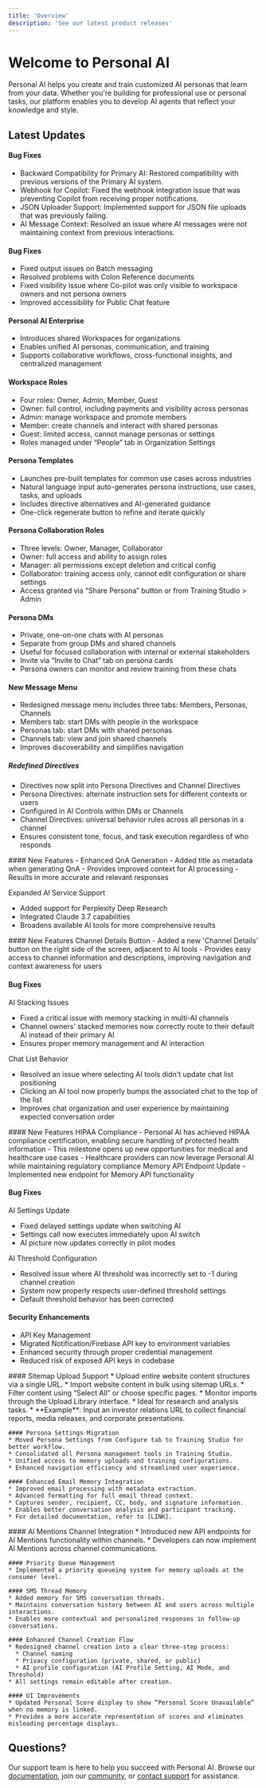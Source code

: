 ```yaml
---
title: 'Overview'
description: 'See our latest product releases'
---
```


# Welcome to Personal AI

Personal AI helps you create and train customized AI personas that learn from your data. Whether you're building for professional use or personal tasks, our platform enables you to develop AI agents that reflect your knowledge and style.

## Latest Updates

<AccordionGroup>

 
<Accordion title="April 16 2025 - Fixed Bugs for Primary AI & File Uploads">

#### Bug Fixes
  - Backward Compatibility for Primary AI: Restored compatibility with previous versions of the Primary AI system.
  - Webhook for Copilot: Fixed the webhook integration issue that was preventing Copilot from receiving proper notifications.
  - JSON Uploader Support: Implemented support for JSON file uploads that was previously failing.
  - AI Message Context: Resolved an issue where AI messages were not maintaining context from previous interactions.

 </Accordion>


  <Accordion title="April 7 2025 - Enterprise Workspace Bugs">

  
 #### Bug Fixes
  - Fixed output issues on Batch messaging
  - Resolved problems with Colon Reference documents
  - Fixed visibility issue where Co-pilot was only visible to workspace owners and not persona owners
  - Improved accessibility for Public Chat feature


  </Accordion>


  <Accordion title="April 1 2025 - Personal AI Enterprise Workspace">

  #### Personal AI Enterprise
  - Introduces shared Workspaces for organizations
  - Enables unified AI personas, communication, and training
  - Supports collaborative workflows, cross-functional insights, and centralized management
  
  #### Workspace Roles
  - Four roles: Owner, Admin, Member, Guest
  - Owner: full control, including payments and visibility across personas
  - Admin: manage workspace and promote members
  - Member: create channels and interact with shared personas
  - Guest: limited access, cannot manage personas or settings
  - Roles managed under “People” tab in Organization Settings
  
  #### Persona Templates
  - Launches pre-built templates for common use cases across industries
  - Natural language input auto-generates persona instructions, use cases, tasks, and uploads
  - Includes directive alternatives and AI-generated guidance
  - One-click regenerate button to refine and iterate quickly
 
  #### Persona Collaboration Roles
  - Three levels: Owner, Manager, Collaborator
  - Owner: full access and ability to assign roles
  - Manager: all permissions except deletion and critical config
  - Collaborator: training access only, cannot edit configuration or share settings
  - Access granted via “Share Persona” button or from Training Studio > Admin
  
  #### Persona DMs
  - Private, one-on-one chats with AI personas
  - Separate from group DMs and shared channels
  - Useful for focused collaboration with internal or external stakeholders
  - Invite via “Invite to Chat” tab on persona cards
  - Persona owners can monitor and review training from these chats
  
  #### New Message Menu
  - Redesigned message menu includes three tabs: Members, Personas, Channels
  - Members tab: start DMs with people in the workspace
  - Personas tab: start DMs with shared personas
  - Channels tab: view and join shared channels
  - Improves discoverability and simplifies navigation

  ##### Redefined Directives
  - Directives now split into Persona Directives and Channel Directives
  - Persona Directives: alternate instruction sets for different contexts or users
  - Configured in AI Controls within DMs or Channels
  - Channel Directives: universal behavior rules across all personas in a channel
  - Ensures consistent tone, focus, and task execution regardless of who responds


  </Accordion>


  <Accordion title="March 5 2025 - Enhanced Q&A Generation & Expanded AI Service Support">
  #### New Features
  - Enhanced QnA Generation
  - Added title as metadata when generating QnA
  - Provides improved context for AI processing
  - Results in more accurate and relevant responses
  
  Expanded AI Service Support
  - Added support for Perplexity Deep Research
  - Integrated Claude 3.7 capabilities
  - Broadens available AI tools for more comprehensive results


  </Accordion>


  <Accordion title="February 12 2025 - Channel Details & AI Stacking Bugs">
  #### New Features
  Channel Details Button
  - Added a new 'Channel Details' button on the right side of the screen, adjacent to AI tools
  - Provides easy access to channel information and descriptions, improving navigation and context awareness for users

  #### Bug Fixes
  AI Stacking Issues
  - Fixed a critical issue with memory stacking in multi-AI channels
  - Channel owners' stacked memories now correctly route to their default AI instead of their primary AI
  - Ensures proper memory management and AI interaction

  Chat List Behavior
  - Resolved an issue where selecting AI tools didn't update chat list positioning
  - Clicking an AI tool now properly bumps the associated chat to the top of the list
  - Improves chat organization and user experience by maintaining expected conversation order


  </Accordion>

  <Accordion title="February 5 2025 - HIPAA Compliance & Security Enhancements">
  #### New Features
  HIPAA Compliance
  - Personal AI has achieved HIPAA compliance certification, enabling secure handling of protected health information
  - This milestone opens up new opportunities for medical and healthcare use cases
  - Healthcare providers can now leverage Personal AI while maintaining regulatory compliance
  Memory API Endpoint Update
  - Implemented new endpoint for Memory API functionality

  #### Bug Fixes
  AI Settings Update
  - Fixed delayed settings update when switching AI
  - Settings call now executes immediately upon AI switch
  - AI picture now updates correctly in pilot modes

  AI Threshold Configuration
  - Resolved issue where AI threshold was incorrectly set to -1 during channel creation
  - System now properly respects user-defined threshold settings
  - Default threshold behavior has been corrected

  #### Security Enhancements
  - API Key Management
  - Migrated Notification/Firebase API key to environment variables
  - Enhanced security through proper credential management
  - Reduced risk of exposed API keys in codebase


  </Accordion>

  <Accordion title="January 15 2025 - Enhanced Training Capabilities">
    #### Sitemap Upload Support
    * Upload entire website content structures via a single URL.
    * Import website content in bulk using sitemap URLs.
    * Filter content using “Select All” or choose specific pages.
    * Monitor imports through the Upload Library interface.
    * Ideal for research and analysis tasks.
    * **Example**: Input an investor relations URL to collect financial reports, media releases, and corporate presentations.

    #### Persona Settings Migration
    * Moved Persona Settings from Configure tab to Training Studio for better workflow.
    * Consolidated all Persona management tools in Training Studio.
    * Unified access to memory uploads and training configurations.
    * Enhanced navigation efficiency and streamlined user experience.

    #### Enhanced Email Memory Integration
    * Improved email processing with metadata extraction.
    * Advanced formatting for full email thread context.
    * Captures sender, recipient, CC, body, and signature information.
    * Enables better conversation analysis and participant tracking.
    * For detailed documentation, refer to [LINK].

  </Accordion>
  
  <Accordion title="January 22 2025 - New API Endpoints">
    #### AI Mentions Channel Integration
    * Introduced new API endpoints for AI Mentions functionality within channels.
    * Developers can now implement AI Mentions across channel communications.

    #### Priority Queue Management
    * Implemented a priority queueing system for memory uploads at the consumer level.

    #### SMS Thread Memory
    * Added memory for SMS conversation threads.
    * Maintains conversation history between AI and users across multiple interactions.
    * Enables more contextual and personalized responses in follow-up conversations.

    #### Enhanced Channel Creation Flow
    * Redesigned channel creation into a clear three-step process:
      * Channel naming
      * Privacy configuration (private, shared, or public)
      * AI profile configuration (AI Profile Setting, AI Mode, and Threshold)
    * All settings remain editable after creation.

    #### UI Improvements
    * Updated Personal Score display to show “Personal Score Unavailable” when no memory is linked.
    * Provides a more accurate representation of scores and eliminates misleading percentage displays.
  </Accordion>

</AccordionGroup>

## Questions?

Our support team is here to help you succeed with Personal AI. Browse our [documentation](/documentation), join our [community](https://community.personal.ai), or [contact support](mailto:support@personal.ai) for assistance.
